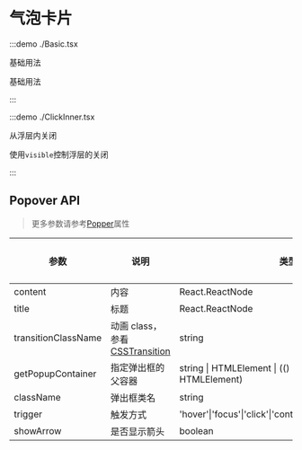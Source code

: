 # 气泡卡片

:::demo ./Basic.tsx

基础用法

基础用法

:::

:::demo ./ClickInner.tsx

从浮层内关闭

使用`visible`控制浮层的关闭

:::

## Popover API

> 更多参数请参考[Popper](/Popper)属性

| 参数 | 说明 | 类型 | 可选值 | 默认值 | 是否必填 |
| --- | --- | --- | --- | --- | --- |
| content | 内容 | React.ReactNode | - | - | true |
| title | 标题 | React.ReactNode | - | - | false |
| transitionClassName | 动画 class，参看[CSSTransition](/CSSTransition) | string | - | `xl-popover` | false |
| getPopupContainer | 指定弹出框的父容器 | string &#x007c; HTMLElement &#x007c; (() => string &#x007c; HTMLElement) | - | 默认为`document.body` | false |
| className | 弹出框类名 | string | - | - | false |
| trigger | 触发方式 | 'hover'&#x007c;'focus'&#x007c;'click'&#x007c;'contextMenu'&#x007c;'custom'&#x007c;array | - | 'click' | false |
| showArrow | 是否显示箭头 | boolean | - | - | false |
